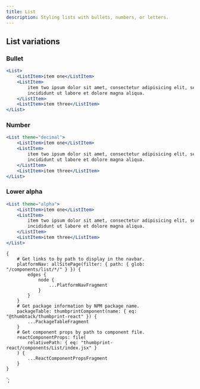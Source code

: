 ```yaml
---
title: List
description: Styling lists with bullets, numbers, or letters.
---
```



<ComponentHeader data={props.data} />

## List variations

### Bullet

```jsx
<List>
    <ListItem>item one</ListItem>
    <ListItem>
        item two ipsum dolor sit amet, consectetur adipisicing elit, sed do eiusmod tempor
        incididunt ut labore et dolore magna aliqua.
    </ListItem>
    <ListItem>item three</ListItem>
</List>
```

### Number

```jsx
<List theme="decimal">
    <ListItem>item one</ListItem>
    <ListItem>
        item two ipsum dolor sit amet, consectetur adipisicing elit, sed do eiusmod tempor
        incididunt ut labore et dolore magna aliqua.
    </ListItem>
    <ListItem>item three</ListItem>
</List>
```

### Lower alpha

```jsx
<List theme="alpha">
    <ListItem>item one</ListItem>
    <ListItem>
        item two ipsum dolor sit amet, consectetur adipisicing elit, sed do eiusmod tempor
        incididunt ut labore et dolore magna aliqua.
    </ListItem>
    <ListItem>item three</ListItem>
</List>
```

<ComponentFooter data={props.data} />

    {
        # Get links to by path to display in the navbar.
        platformNav: allSitePage(filter: { path: { glob: "/components/list/*/" } }) {
            edges {
                node {
                    ...PlatformNavFragment
                }
            }
        }
        # Get package information by NPM package name.
        packageTable: thumbprintComponent(name: { eq: "@thumbtack/thumbprint-react" }) {
            ...PackageTableFragment
        }
        # Get component props by path to component file.
        reactComponentProps: file(
            relativePath: { eq: "thumbprint-react/components/List/index.jsx" }
        ) {
            ...ReactComponentPropsFragment
        }
    }
`;
